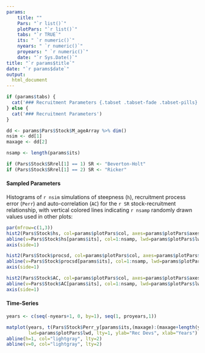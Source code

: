 ---
params: 
    title: ""
    Pars: "`r list()`"
    plotPars: "`r list()`"
    tabs: "`r TRUE`"
    its: " `r numeric()`"
    nyears: " `r numeric()`"
    proyears: " `r numeric()`"
    date: "`r Sys.Date()`"
title: "`r params$title`"
date: "`r params$date`"
output:
  html_document
---


```{r, echo=FALSE, results="asis"}
if (params$tabs) {
  cat('### Recruitment Parameters {.tabset .tabset-fade .tabset-pills}' )
} else {
  cat('### Recruitment Parameters')
}

dd <- params$Pars$Stock$M_ageArray %>% dim()
nsim <- dd[1]
maxage <- dd[2]

nsamp <- length(params$its)

if (Pars$Stock$SRrel[1] == 1) SR <- "Beverton-Holt"
if (Pars$Stock$SRrel[1] == 2) SR <- "Ricker"

```

#### Sampled Parameters 
Histograms of `r nsim` simulations of steepness (`h`), recruitment process error (`Perr`) and auto-correlation (`AC`) for the `r SR` stock-recruitment relationship, with vertical colored lines indicating `r nsamp` randomly drawn values used in other plots:

```{r, echo=FALSE}
par(mfrow=c(1,3))
hist2(Pars$Stock$hs, col=params$plotPars$col, axes=params$plotPars$axes, main="Steepness (h)", breaks=params$plotPars$breaks)
abline(v=Pars$Stock$hs[params$its], col=1:nsamp, lwd=params$plotPars$lwd)
axis(side=1)  

hist2(Pars$Stock$procsd, col=params$plotPars$col, axes=params$plotPars$axes, main="Recruitment process error (Perr)", breaks=params$plotPars$breaks)
abline(v=Pars$Stock$procsd[params$its], col=1:nsamp, lwd=params$plotPars$lwd)
axis(side=1) 

hist2(Pars$Stock$AC, col=params$plotPars$col, axes=params$plotPars$axes, main="Auto-correlation (AC)", breaks=params$plotPars$breaks)
abline(v=Pars$Stock$AC[params$its], col=1:nsamp, lwd=params$plotPars$lwd)
axis(side=1)

```

#### Time-Series

```{r, echo=FALSE}
years <- c(seq(-nyears+1, 0, by=1), seq(1, proyears,1))

matplot(years, t(Pars$Stock$Perr_y[params$its,(maxage):(maxage+length(years)-1)]), type="l", bty="l", main="Rec Devs by Year", 
        lwd=params$plotPars$lwd, lty=1, ylab="Rec Devs", xlab="Years")
abline(h=1, col="lightgray", lty=2)
abline(v=0, col="lightgray", lty=2)
```

